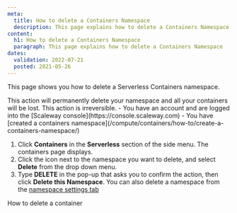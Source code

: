 ```yaml
---
meta:
  title: How to delete a Containers Namespace
  description: This page explains how to delete a Containers Namespace
content:
  h1: How to delete a Containers Namespace
  paragraph: This page explains how to delete a Containers Namespace
dates:
  validation: 2022-07-21
  posted: 2021-05-26
---
```


This page shows you how to delete a Serverless Containers namespace.

<Message type="important">
  This action will permanently delete your namespace and all your containers will be lost. This action is irreversible.
</Message>

<Message type="requirement">
  - You have an account and are logged into the [Scaleway console](https://console.scaleway.com) 
  - You have [created a containers namespace](/compute/containers/how-to/create-a-containers-namespace/)
</Message>

1. Click **Containers** in the **Serverless** section of the side menu. The containers page displays.
2. Click the <Icon name="more" /> icon next to the namespace you want to delete, and select **Delete** from the drop down menu. 
3. Type **DELETE** in the pop-up that asks you to confirm the action, then click **Delete this Namespace**.
    <Message type="tip">
      You can also delete a namespace from the [namespace settings tab](/compute/containers/how-to/manage-a-containers-namespace/)
    </Message>


<Navigation>
  <PreviousButton to="/compute/containers/how-to/delete-a-container/">How to delete a container</PreviousButton>
</Navigation>
